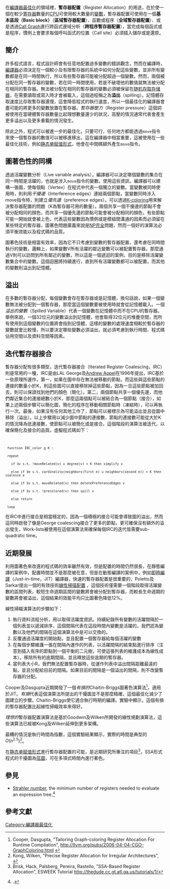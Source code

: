 {{noteTA
|G1=IT
}}
在[[編譯器最佳化|編譯器最佳化]]的領域裡，'''暫存器配置'''（Register Allocation）的用途，在於使一個在較少[[寄存器|寄存器]]數量的[[中央处理器|CPU]]可使用較大數量的[[变量_(程序设计)|變數]]，暫存器配置可使用在一個'''基本區段（Basic block）'''（'''區域暫存器配置'''）、函數或程序（'''全域暫存器配置'''）、或是透過[[Call_Graph|Call Graph]]進行跨函式邊域分析（'''跨程序暫存器配置'''），當完成每個函式或是程序，慣例上會要求每個呼叫函式的位置（Call site）必須插入儲存或是還原。

==簡介==
許多程式語言，程式設計師會有任意地配置過多變數的錯誤觀念，然而在編譯時，[[編譯器|編譯器]]必須決定在一個較小及有限暫存器的系統中如何分配這些變數，並非所有變數都是在同一時間執行，所以有些暫存器可能被分配超過一個變數。然而，兩個被分配在同一暫存器的變數，若在同一時間使用，若是不破壞他的數值就無法被分配在相同的暫存器。無法被分配在相同的暫存器的變數必須被保留在[[随机存取存储器|随机存取存储器]]，在需要讀取或寫入時才會被載入，這個過程稱之為'''溢出'''（spilling）。記憶體存取速度比存取暫存器還慢，這會降低程式的執行速度，所以一個最佳化的編譯器會盡可能的將更多的變數放置在暫存器。''暫存器壓力''（Register pressure）這個詞被使用在當硬體暫存器數量比起理想數量還少的狀況，高壓的情況通常代表會產生更多溢出以及更多重載的情況發生。

除此之外，程式可以被進一步的最佳化，只要可行，任何地方都能透過<code>move</code>指令來使一個暫存器的數值可以被移進移出，這在編譯器中相當重要，這被使用在一些最佳化技術，例如[[静态单赋值形式|静态单赋值形式]]，他會在中間碼額外產生<code>move</code>指令。

==圖著色性的同構==
透過活躍變數分析（Live variable analysis），編譯器可以決定哪個變數的集合在同一時間是活躍的，也就是涉入<code>move</code>指令的變數。使用這些資訊，編譯器可以建構一張圖，使每個點（Vertex）在程式中代表一個獨立的變數。當變數被同時使用時，則利用''干擾邊''（Interference edges）連結兩個節點，當變數同時涉入move指令時，則建立''優先邊''（preference edges）。可以透過[[图着色问题|K-coloring]]用來解決暫存器配置的問題（K為暫存器可用的數量）。兩個共享一個干擾邊的節點不會被分配相同的顏色，而共享一個優先邊的節點可能會被分配相同的顏色，有些節點可能一開始就會被上色，代表這些變數因為慣例或是模組間溝通的因素而必須留在某些特定的暫存器，圖著色問題廣義來說是[[NP完全|NP完全]]問題，然而一個好的演算法必須平衡效能以及程式碼的品質。

圖著色技術是相當有效率，因為它不只考慮到變數的暫存器配置，還考慮在同時間執行的變數，邏輯上，如果變數V所有活躍的鄰近變數可以被配置暫存器，那麼通過V則可以訪問到所有鄰近的變數，所以這是一個遞迴的案例，目的是移除活躍變數集合中的變數。這個迴圈將持續進行，直到所有活躍變數都可以被配置，而其他的變數則溢出到記憶體。

==溢出==
在多數的暫存器分配，每個變數會存在暫存器或是記憶體，換句話說，如果一個變數無法被分配到一個暫存器，那麼當這個變數要被使用時就會從記憶體載入。一個''溢出的變數''（Spilled Variable）代表一個變數在記憶體中而不在CPU的暫存器。舉例來說，一個32位元的變數溢出到記憶體，他會取得32位元的堆疊空間，而所有使用到這個變數的位置將會指到記憶體，這樣的變數的處理速度相較於暫存器的變數就會比較慢，所以要決定哪些變數必須溢出，就必須考慮到執行時間、程式碼佔用空間以及資料空間等因素。

==迭代暫存器接合==
暫存器分配有很多類型，迭代暫存器接合（Iterated Register Coalescing，IRC）則是常用的一種，IRC是由LAL George及[[Andrew_Appel|Andrew Appel]]在1996年提出，IRC基於一些原理所運作，第一，如果在圖中存在無法被移動的節點，而這些與這些節點的連接的數量小於K，則這些圖可以直接移除掉這些節點，因為一旦這些節點被加回去，則可以保證找到他們的顏色（簡化）。第二，兩個節點共享一個優先邊，而他們鄰近集合的連接總數小於K，那麼這兩個點可以被結合為一個節點（接合），如果上述兩個步驟可以簡化圖，簡化的程序在移動相關節點時（凍結時），可以再執行一次。最後，如果沒有任何其他工作了，節點可以被標示為可能溢出並且從圖中移除（溢出）。以上步驟用以減少圖中節點的連接數，節點的連接數可能從大於K的情況降為低連接數，使節點可以被簡化或是接合。這個階段的演算法被迭代，以確保簡化及接合的品質。虛擬程式碼如下：

<code>
  function IRC_color g K :
  repeat
    if ∃v s.t. !moveRelated(v) ∧ degree(v) < K then simplify v
    else if ∃e s.t. cardinality(neighbors(first e) ∪ neighbors(second e)) < K then coalesce e
    else if ∃v s.t. moveRelated(v) then deletePreferenceEdges v
    else if ∃v s.t. !precolored(v) then spill v
    else return
  loop</code>

在IRC中進行接合是相當穩定的，因為一個積極的接合可能會導致圖的溢出，然而這同時啟發了像是George coalescing接合了更多的節點，更可確保沒有額外的溢出發生，Work-lists被使用在這個演算法來確保每個IRC的迭代皆需要sub-quadratic time。

==近期發展==
利用圖著色來改進的程式碼的效率雖然有效，但是配置的時間仍然很長，在靜態編譯的案例中，配置時間並不是那麼被在意，但是在動態編譯的案例中，例如[[即時編譯|即時編譯]]（Just-in-time，JIT）編譯器，快速的暫存器配置是很重要的，Poletto及Sarkar提出一個的有效技術[http://www.cs.ucla.edu/~palsberg/course/cs132/linearscan.pdf 線性掃描配置] {{Wayback|url=http://www.cs.ucla.edu/~palsberg/course/cs132/linearscan.pdf |date=20121219121350 }}，這個技術僅需要一個階段取得活躍變數的區間列表，較短生命週期區間的變數將會被分配到暫存器，而較長生命週期的變數將會被溢出，這個結果的效能平均只比圖著色降低12%。

線性掃瞄演算法的步驟如下：
# 執行資料流程分析，用以取得活躍度資訊。持續紀錄所有變數的活躍間隔於一個列表並以遞減排序，這個間隔代表在這段時間內變數是活躍的，我們認為變數以及他們的間隔在這個演算法中是可以交換的。
# 反覆通過活躍度的開始點，並且配置一個暫存器給每個活躍的變數
# 在每個步驟維護一張在間隔內運作的列表，以活躍間隔的結束點進行排序（注意到插入有序的節點到一個平衡的二元樹，可使這張列表的維護成本為線性成本）。移除所有的逾期間隔，並且釋放這些逾期的暫存器。
# 當列表大小R，我們無法配置暫存器時，從運作列表中溢出間隔距離最遠的點，並且分配給目前的間隔。如果目前的間隔是一個溢出的間隔，則不改變暫存器的分配。

Cooper及Dasgupta近期開發了一個''有損的''Chaitin-Briggs圖著色演算法<ref>Cooper, Dasgupta, "Tailoring Graph-coloring Register Allocation For Runtime Compilation", http://llvm.org/pubs/2006-04-04-CGO-GraphColoring.html {{Wayback|url=http://llvm.org/pubs/2006-04-04-CGO-GraphColoring.html |date=20120731150631 }}</ref>，適用於JIT。''有損''代表這個演算法所提出的干擾圖並不是那麼精確，這個最佳化減少了圖建立的步驟，Chaitin-Briggs使它適合執行時期的編譯。實驗中顯示，這個有損的暫存器配置比起線性掃瞄效率來得好。

''理想的''暫存器配置演算法是基於Goodwin及Wilken所開發的線性規劃演算法，這些演算法已經被Kong及Wilken延伸到更多架構。

最糟的情況是執行時間為指數，這個實驗結果顯示，實際的時間是典型的<math>O(n^{2.5})</math><ref>Kong, Wilken, "Precise Register Allocation for Irregular Architectures", {{cite web |url=http://www.ece.ucdavis.edu/cerl/cerl_arch/irreg.pdf |title=存档副本 |accessdate=2013-04-27 |deadurl=yes |archiveurl=https://web.archive.org/web/20121206125158/http://www.ece.ucdavis.edu/cerl/cerl_arch/irreg.pdf |archivedate=2012-12-06 }}</ref>。

在[[静态单赋值形式|静态单赋值形式]]進行暫存器配置的可能，是近期研究所專注的項目<ref>Brisk, Hack, Palsberg, Pereira, Rastello, "SSA-Based Register Allocation", ESWEEK Tutorial http://thedude.cc.gt.atl.ga.us/tutorials/1/{{dead link|date=2018年1月 |bot=InternetArchiveBot |fix-attempted=yes }}</ref>，SSA形式程式的干擾圖為[[弦圖|弦圖]]，可在多項式時間內進行著色。

==參見==
*[[Strahler_number|Strahler number]], the minimum number of registers needed to evaluate an expression tree.<ref>{{citation|first1=P.|last1=Flajolet|author1-link=Philippe Flajolet|first2=J. C.|last2=Raoult|first3=J.|last3=Vuillemin|title=The number of registers required for evaluating arithmetic expressions|journal=Theoretical Computer Science|volume=9|issue=1|year=1979|pages=99–125|doi=10.1016/0304-3975(79)90009-4}}.</ref>

==參考文獻==
<references/>

[[Category:編譯器最佳化|Category:編譯器最佳化]]
{{编译器优化}}